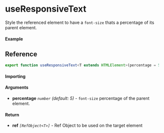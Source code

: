 
<Meta title="DOM/useResponsiveText" component={Example} />

# useResponsiveText

Style the referenced element to have a `font-size` thats a percentage of its parent element.

#### Example

<Canvas>
  <Story story={Example} inline />
</Canvas>

## Reference

```ts
export function useResponsiveText<T extends HTMLElement>(percentage = 5): [RefObject<T>];
```

#### Importing

<ImportPath />

#### Arguments

- **percentage** _`number`_ _(default: 5)_ - `font-size` percentage of the parent element.

#### Return

- **ref** _`[RefObject<T>]`_ - Ref Object to be used on the target element

